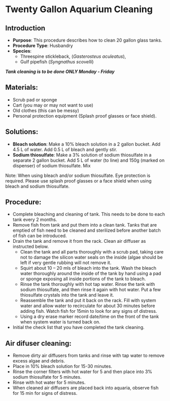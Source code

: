 # Twenty Gallon Aquarium Cleaning {#sec-husb-20gallon}

## Introduction

-   **Purpose**: This procedure describes how to clean 20 gallon glass tanks.
-   **Procedure Type**: Husbandry
-   **Species**:
    -   Threespine stickleback, (*Gasterosteus aculeatus*),
    -   Gulf pipefish (*Syngnathus scovelli*)

***Tank cleaning is to be done ONLY Monday - Friday***

## Materials:

-   Scrub pad or sponge
-   Cart (you may or may not want to use)
-   Old clothes (this can be messy)
-   Personal protection equipment (Splash proof glasses or face shield).

## Solutions:

-   **Bleach solution**: Make a 10% bleach solution in a 2 gallon bucket. Add 4.5 L of water. Add 0.5 L of bleach and gently stir.
-   **Sodium thiosulfate**: Make a 3% solution of sodium thiosulfate in a separate 2 gallon bucket. Add 5 L of water (to line) and 150g (marked on dispenser) of sodium thiosulfate. Mix

Note: When using bleach and/or sodium thiosulfate. Eye protection is required. Please use splash proof glasses or a face shield when using bleach and sodium thiosulfate.

## Procedure:

-   Complete bleaching and cleaning of tank. This needs to be done to each tank every 2 months.
-   Remove fish from tank and put them into a clean tank. Tanks that are emptied of fish need to be cleaned and sterilized before another batch of fish can be introduced.
-   Drain the tank and remove it from the rack. Clean air diffuser as instructed below.
    -   Clean the tank and all parts thoroughly with a scrub pad, taking care not to damage the silicon water seals on the inside (algae should be left if very gentle rubbing will not remove it.
    -   Squirt about 10 -- 20 mls of bleach into the tank. Wash the bleach water thoroughly around the inside of the tank by hand using a pad or sponge exposing all inside portions of the tank to bleach.
    -   Rinse the tank thoroughly with hot tap water. Rinse the tank with sodium thiosulfate, and then rinse it again with hot water. Put a few thiosulfate crystals into the tank and leave it.
    -   Reassemble the tank and put it back on the rack. Fill with system water and allow water to recirculate for about 30 minutes before adding fish. Watch fish for 15min to look for any signs of distress.
    -   Using a dry erase marker record date/time on the front of the tank when system water is turned back on.
-   Initial the check list that you have completed the tank cleaning.

## Air difuser cleaning:

-   Remove dirty air diffusers from tanks and rinse with tap water to remove excess algae and debris.
-   Place in 10% bleach solution for 15-30 minutes.
-   Rinse the corner filters with hot water for 5 and then place into 3% sodium thiosulfate for 5 minutes.
-   Rinse with hot water for 5 minutes.
-   When cleaned air diffusers are placed back into aquaria, observe fish for 15 min for signs of distress.
